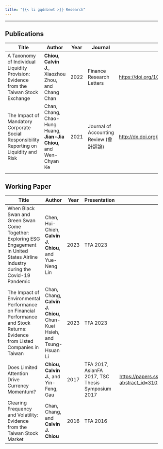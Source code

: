 ```yaml
---
title: "{{< li gqdnbnwt >}} Research"
---
```


------------------------------------------------------------------------

## Publications

| Title                                                                                   | Author                                                             | Year | Journal                                 | DOI                                                                                                               |
|-----------------------------------------------------------------------------------------|--------------------------------------------------------------------|------|-----------------------------------------|-------------------------------------------------------------------------------------------------------------------|
| A Taxonomy of Individual Liquidity Provision: Evidence from the Taiwan Stock Exchange   | **Chiou**, **Calvin J.**, Xiaozhou Zhou, and Chang Chan            | 2022 | Finance Research Letters                | [https://doi.org/10.1016/j.frl.2022.103246](http://127.0.0.1:9179/#0 "https://doi.org/10.1016/j.frl.2022.103246") |
| The Impact of Mandatory Corporate Social Responsibility Reporting on Liquidity and Risk | Chan, Chang, Chao-Hung Huang, **Jian-Jia Chiou**, and Wen-Chyan Ke | 2021 | Journal of Accounting Review (會計評論) | <http://dx.doi.org/DOI:%2010.6552/JOAR.202101_(72).0002>                                                          |
|                                                                                         |                                                                    |      |                                         |                                                                                                                   |

## Working Paper

| Title                                                                                                                                 | Author                                                                | Year | Presentation                                      | Link                                                                                                                                                  |
|---------------------------------------------------------------------------------------------------------------------------------------|-----------------------------------------------------------------------|------|---------------------------------------------------|-------------------------------------------------------------------------------------------------------------------------------------------------------|
| When Black Swan and Green Swan Come Together: Exploring ESG Engagement in United States Airline Industry during the Covid-19 Pandemic | Chen, Hui-Chieh, **Calvin J. Chiou**, and Yue-Neng Lin                | 2023 | TFA 2023                                          |                                                                                                                                                       |
| The Impact of Environmental Performance on Financial Performance and Stock Returns: Evidence from Listed Companies in Taiwan          | Chan, Chang, **Calvin J. Chiou**, Chun-Kuei Hsieh, and Tsung-Hsuan Li | 2023 | TFA 2023                                          |                                                                                                                                                       |
| Does Limited Attention Drive Currency Momentum?                                                                                       | **Chiou, Calvin J.**, and Yin-Feng, Gau                               | 2017 | TFA 2017, AsianFA 2017, TSC Thesis Symposium 2017 | [https://papers.ssrn.com/sol3/papers.cfm?abstract_id=3109118](http://127.0.0.1:9179/#0 "https://papers.ssrn.com/sol3/papers.cfm?abstract_id=3109118") |
| Clearing Frequency and Volatility: Evidence from the Taiwan Stock Market                                                              | Chan, Chang, and **Calvin J. Chiou**                                  | 2016 | TFA 2016                                          |                                                                                                                                                       |

